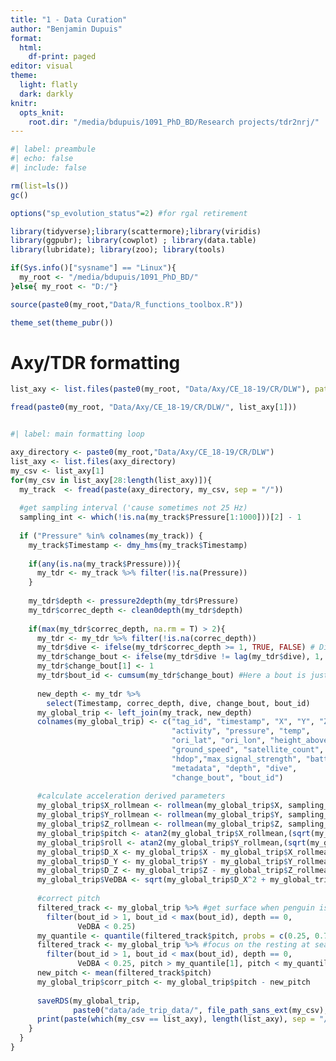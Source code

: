 ```yaml
---
title: "1 - Data Curation"
author: "Benjamin Dupuis"
format:
  html: 
    df-print: paged
editor: visual
theme:
  light: flatly
  dark: darkly
knitr:
  opts_knit:
    root.dir: "/media/bdupuis/1091_PhD_BD/Research projects/tdr2nrj/"
---
```


```r
#| label: preambule
#| echo: false
#| include: false

rm(list=ls())
gc()

options("sp_evolution_status"=2) #for rgal retirement

library(tidyverse);library(scattermore);library(viridis) 
library(ggpubr); library(cowplot) ; library(data.table)
library(lubridate); library(zoo); library(tools)

if(Sys.info()["sysname"] == "Linux"){
  my_root <- "/media/bdupuis/1091_PhD_BD/"
}else{ my_root <- "D:/"}

source(paste0(my_root,"Data/R_functions_toolbox.R"))

theme_set(theme_pubr())

```

# Axy/TDR formatting

```r
list_axy <- list.files(paste0(my_root, "Data/Axy/CE_18-19/CR/DLW"), pattern = "*.csv")

fread(paste0(my_root, "Data/Axy/CE_18-19/CR/DLW/", list_axy[1]))


#| label: main formatting loop

axy_directory <- paste0(my_root,"Data/Axy/CE_18-19/CR/DLW")
list_axy <- list.files(axy_directory)
my_csv <- list_axy[1]
for(my_csv in list_axy[28:length(list_axy)]){
  my_track  <- fread(paste(axy_directory, my_csv, sep = "/")) 
  
  #get sampling interval ('cause sometimes not 25 Hz)
  sampling_int <- which(!is.na(my_track$Pressure[1:1000]))[2] - 1
  
  if ("Pressure" %in% colnames(my_track)) {
    my_track$Timestamp <- dmy_hms(my_track$Timestamp)
    
    if(any(is.na(my_track$Pressure))){
      my_tdr <- my_track %>% filter(!is.na(Pressure))
    }
    
    my_tdr$depth <- pressure2depth(my_tdr$Pressure)
    my_tdr$correc_depth <- clean0depth(my_tdr$depth)
    
    if(max(my_tdr$correc_depth, na.rm = T) > 2){
      my_tdr <- my_tdr %>% filter(!is.na(correc_depth))
      my_tdr$dive <- ifelse(my_tdr$correc_depth >= 1, TRUE, FALSE) # Dive is 1M
      my_tdr$change_bout <- ifelse(my_tdr$dive != lag(my_tdr$dive), 1, 0)
      my_tdr$change_bout[1] <- 1
      my_tdr$bout_id <- cumsum(my_tdr$change_bout) #Here a bout is just a continuous period of dive/surface behavior
      
      new_depth <- my_tdr %>%
        select(Timestamp, correc_depth, dive, change_bout, bout_id)
      my_global_trip <- left_join(my_track, new_depth)
      colnames(my_global_trip) <- c("tag_id", "timestamp", "X", "Y", "Z",
                                    "activity", "pressure", "temp",
                                    "ori_lat", "ori_lon", "height_above_msl",
                                    "ground_speed", "satellite_count",
                                    "hdop","max_signal_strength", "battery_v",
                                    "metadata", "depth", "dive",
                                    "change_bout", "bout_id")
      
      #calculate acceleration derived parameters
      my_global_trip$X_rollmean <- rollmean(my_global_trip$X, sampling_int, align="center", na.pad=TRUE)
      my_global_trip$Y_rollmean <- rollmean(my_global_trip$Y, sampling_int, align="center", na.pad=TRUE)
      my_global_trip$Z_rollmean <- rollmean(my_global_trip$Z, sampling_int, align="center", na.pad=TRUE)
      my_global_trip$pitch <- atan2(my_global_trip$X_rollmean,(sqrt(my_global_trip$Y_rollmean^2+my_global_trip$Z_rollmean^2)))*180/pi
      my_global_trip$roll <- atan2(my_global_trip$Y_rollmean,(sqrt(my_global_trip$X_rollmean^2+my_global_trip$Z_rollmean^2)))*180/pi
      my_global_trip$D_X <- my_global_trip$X - my_global_trip$X_rollmean
      my_global_trip$D_Y <- my_global_trip$Y - my_global_trip$Y_rollmean
      my_global_trip$D_Z <- my_global_trip$Z - my_global_trip$Z_rollmean
      my_global_trip$VeDBA <- sqrt(my_global_trip$D_X^2 + my_global_trip$D_Y^2 + my_global_trip$D_Z^2)
      
      #correct pitch
      filtered_track <- my_global_trip %>% #get surface when penguin is not moving
        filter(bout_id > 1, bout_id < max(bout_id), depth == 0,
               VeDBA < 0.25)
      my_quantile <- quantile(filtered_track$pitch, probs = c(0.25, 0.75))
      filtered_track <- my_global_trip %>% #focus on the resting at sea, remove standing up
        filter(bout_id > 1, bout_id < max(bout_id), depth == 0,
               VeDBA < 0.25, pitch > my_quantile[1], pitch < my_quantile[2])
      new_pitch <- mean(filtered_track$pitch)
      my_global_trip$corr_pitch <- my_global_trip$pitch - new_pitch
      
      saveRDS(my_global_trip,
              paste0("data/ade_trip_data/", file_path_sans_ext(my_csv),".rds"))
      print(paste(which(my_csv == list_axy), length(list_axy), sep = "/"))
    }
  }
}

```
